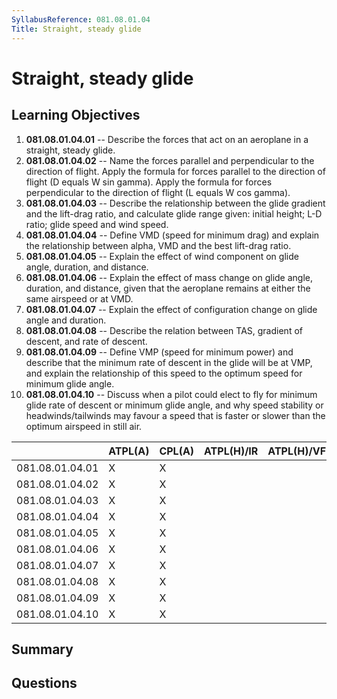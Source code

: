 ```yaml
---
SyllabusReference: 081.08.01.04
Title: Straight, steady glide
---
```


# Straight, steady glide

## Learning Objectives

1. **081.08.01.04.01** -- Describe the forces that act on an aeroplane in a
   straight, steady glide.
2. **081.08.01.04.02** -- Name the forces parallel and perpendicular to the
   direction of flight. Apply the formula for forces parallel to the direction
   of flight (D equals W sin gamma). Apply the formula for forces perpendicular
   to the direction of flight (L equals W cos gamma).
3. **081.08.01.04.03** -- Describe the relationship between the glide gradient
   and the lift-drag ratio, and calculate glide range given: initial height; L-D
   ratio; glide speed and wind speed.
4. **081.08.01.04.04** -- Define VMD (speed for minimum drag) and explain the
   relationship between alpha, VMD and the best lift-drag ratio.
5. **081.08.01.04.05** -- Explain the effect of wind component on glide angle,
   duration, and distance.
6. **081.08.01.04.06** -- Explain the effect of mass change on glide angle,
   duration, and distance, given that the aeroplane remains at either the same
   airspeed or at VMD.
7. **081.08.01.04.07** -- Explain the effect of configuration change on glide
   angle and duration.
8. **081.08.01.04.08** -- Describe the relation between TAS, gradient of
   descent, and rate of descent.
9. **081.08.01.04.09** -- Define VMP (speed for minimum power) and describe that
   the minimum rate of descent in the glide will be at VMP, and explain the
   relationship of this speed to the optimum speed for minimum glide angle.
10. **081.08.01.04.10** -- Discuss when a pilot could elect to fly for minimum
    glide rate of descent or minimum glide angle, and why speed stability or
    headwinds/tailwinds may favour a speed that is faster or slower than the
    optimum airspeed in still air.

|                 | ATPL(A) | CPL(A) | ATPL(H)/IR | ATPL(H)/VFR | CPL(H) | IR  | CBIR(A) |
| --------------- | ------- | ------ | ---------- | ----------- | ------ | --- | ------- |
| 081.08.01.04.01 | X       | X      |            |             |        |     |         |
| 081.08.01.04.02 | X       | X      |            |             |        |     |         |
| 081.08.01.04.03 | X       | X      |            |             |        |     |         |
| 081.08.01.04.04 | X       | X      |            |             |        |     |         |
| 081.08.01.04.05 | X       | X      |            |             |        |     |         |
| 081.08.01.04.06 | X       | X      |            |             |        |     |         |
| 081.08.01.04.07 | X       | X      |            |             |        |     |         |
| 081.08.01.04.08 | X       | X      |            |             |        |     |         |
| 081.08.01.04.09 | X       | X      |            |             |        |     |         |
| 081.08.01.04.10 | X       | X      |            |             |        |     |         |

## Summary

## Questions
